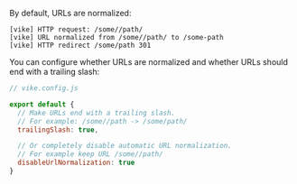 By default, URLs are normalized:

```
[vike] HTTP request: /some//path/
[vike] URL normalized from /some//path/ to /some-path
[vike] HTTP redirect /some/path 301
```

You can configure whether URLs are normalized and whether URLs should end with a trailing slash:

```js
// vike.config.js

export default {
  // Make URLs end with a trailing slash.
  // For example: /some//path -> /some/path/
  trailingSlash: true,

  // Or completely disable automatic URL normalization.
  // For example keep URL /some//path/
  disableUrlNormalization: true
}
```

